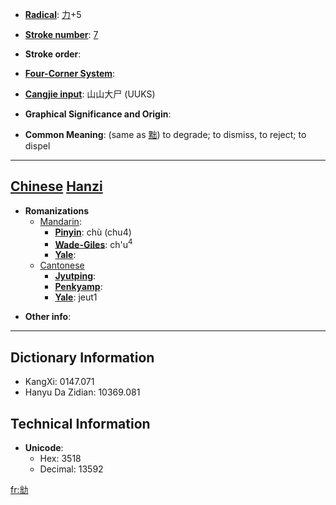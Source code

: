* '''[[Wiktionary:Chinese radical index| Radical]]''': [[Wiktionary:Chinese radical index 力|力]]+5

* '''[[Wiktionary:Chinese total strokes index|Stroke number]]''': [[Wiktionary:Chinese total strokes index 7|7]]

* '''Stroke order''': 

* '''[[Wiktionary:Chinese four corner index|Four-Corner System]]''': 

* '''[[Wiktionary:Chinese Cangjie index|Cangjie input]]''': 山山大尸 (UUKS)

* '''Graphical Significance and Origin''': 

* '''Common Meaning''': (same as [[黜]]) to degrade; to dismiss, to reject; to dispel

----

== [[Chinese]] [[Hanzi]] ==

* '''Romanizations'''
** [[Mandarin]]:
*** '''[[Pinyin]]''': chù (chu4)
*** '''[[Wade-Giles]]''': ch'u<sup>4</sup>
*** '''[[Yale]]''': 
**[[Cantonese]]
***'''[[Jyutping]]''':
***'''[[Penkyamp]]''': 
***'''[[Yale]]''': jeut1

* '''Other info''': 

----

== Dictionary Information ==

* KangXi: 0147.071
* Hanyu Da Zidian: 10369.081

== Technical Information ==

* '''Unicode''':
** Hex: 3518
** Decimal: 13592

[[fr:㔘]]